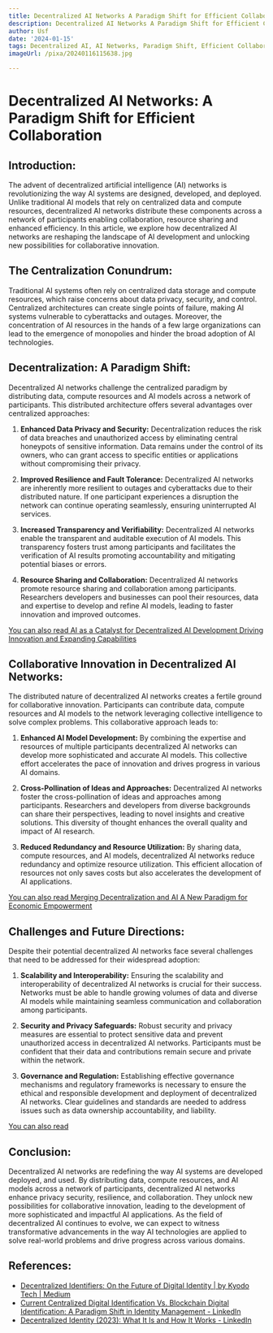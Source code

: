 ```yaml
---
title: Decentralized AI Networks A Paradigm Shift for Efficient Collaboration
description: Decentralized AI Networks A Paradigm Shift for Efficient Collaboration
author: Usf
date: '2024-01-15'
tags: Decentralized AI, AI Networks, Paradigm Shift, Efficient Collaboration
imageUrl: /pixa/20240116115638.jpg

---
```

# Decentralized AI Networks: A Paradigm Shift for Efficient Collaboration

## Introduction:
The advent of decentralized artificial intelligence (AI) networks is revolutionizing the way  AI systems  are designed, developed, and deployed. Unlike traditional AI models that rely on centralized data and compute resources, decentralized AI networks distribute these components across a network of participants enabling collaboration, resource sharing and enhanced efficiency. In this article,  we explore how decentralized AI networks are reshaping the landscape of AI development and unlocking new possibilities for collaborative  innovation.

## The Centralization Conundrum:
Traditional AI systems often rely on centralized data storage  and compute resources, which raise concerns  about data privacy, security, and control. Centralized  architectures can  create single points of failure, making AI systems vulnerable  to cyberattacks and outages. Moreover, the concentration  of AI resources in the hands of a few large organizations can lead to the emergence of monopolies and hinder the  broad adoption of AI technologies.

## Decentralization: A Paradigm Shift:
Decentralized AI networks challenge the centralized paradigm by distributing data, compute resources and AI models across a network of participants. This  distributed architecture offers several advantages over centralized approaches:

1. **Enhanced Data Privacy  and Security:** Decentralization reduces the risk of data breaches and unauthorized access by eliminating central honeypots of sensitive  information. Data remains under the control of its owners, who can grant access  to specific entities or  applications without compromising their privacy.

2. **Improved Resilience and Fault Tolerance:** Decentralized AI networks are inherently more resilient to  outages  and cyberattacks due to their distributed nature. If one participant experiences a disruption the network can continue operating seamlessly, ensuring uninterrupted AI services.

3. **Increased Transparency and Verifiability:** Decentralized AI networks enable the  transparent and auditable execution of AI models. This transparency fosters trust among  participants and facilitates the verification of AI results promoting accountability and mitigating potential biases or errors.

4. **Resource Sharing and Collaboration:** Decentralized AI networks promote resource sharing and collaboration among participants. Researchers developers and businesses can  pool their resources, data and expertise  to  develop and refine AI models, leading to faster innovation and improved outcomes.

[You  can also read  AI as a Catalyst for Decentralized  AI Development Driving Innovation  and Expanding Capabilities](AI%20as%20a%20Catalyst%20for%20Decentralized%20AI%20Development%20Driving%20Innovation%20and%20Expanding%20Capabilities)


## Collaborative Innovation in Decentralized AI Networks:
The distributed nature of decentralized AI networks creates a fertile ground for  collaborative  innovation. Participants can contribute data, compute  resources and AI models to the  network leveraging collective intelligence  to solve complex problems. This  collaborative approach leads to:

1. **Enhanced AI Model Development:** By combining the expertise and resources of multiple participants decentralized  AI  networks can develop more sophisticated and accurate AI models. This collective effort accelerates the pace  of innovation and drives progress in  various AI domains.

2. **Cross-Pollination of Ideas and Approaches:** Decentralized AI networks foster the  cross-pollination of ideas and approaches among participants. Researchers and developers from diverse backgrounds can share their perspectives, leading to novel  insights and creative solutions. This diversity of thought  enhances the overall quality and impact of AI research.

3.  **Reduced Redundancy and Resource  Utilization:** By sharing data, compute resources,  and AI  models, decentralized AI networks reduce redundancy and  optimize resource utilization. This efficient allocation of resources not only saves costs but also accelerates the development of  AI applications.

[You can also read Merging Decentralization  and AI A New Paradigm for  Economic Empowerment](Merging%20Decentralization%20and%20AI%20A%20New%20Paradigm%20for%20Economic%20Empowerment)


## Challenges  and Future  Directions:
Despite  their potential decentralized AI networks face several challenges that need to be addressed for their widespread adoption:

1.  **Scalability and Interoperability:** Ensuring the scalability and interoperability of decentralized AI networks is crucial for their success. Networks  must be  able to handle growing volumes of data  and diverse AI models  while maintaining seamless communication and collaboration among participants.

2. **Security and Privacy Safeguards:** Robust security  and privacy measures are essential to protect sensitive data and  prevent unauthorized access in decentralized AI  networks. Participants must be confident that their  data and contributions remain secure  and private within the network.

3. **Governance and Regulation:** Establishing effective governance mechanisms  and  regulatory frameworks is necessary to  ensure the ethical  and responsible development and deployment of decentralized AI networks. Clear guidelines and standards are needed to  address issues such as data ownership accountability, and liability.

[You can also read ]()


## Conclusion:
Decentralized AI networks are redefining  the  way AI systems are developed deployed, and used. By distributing data, compute  resources, and AI models across a network of participants, decentralized AI networks enhance privacy security, resilience, and collaboration. They unlock new possibilities for  collaborative innovation,  leading to the  development of more sophisticated  and impactful AI applications. As the field of  decentralized AI continues to evolve, we can expect to witness  transformative advancements in the way AI  technologies are applied to solve real-world problems and drive progress across various domains.

## References:
- [Decentralized Identifiers: On the Future of Digital Identity | by Kyodo Tech | Medium](https://medium.com/@kyodo-tech/decentralized-identifiers-on-the-future-of-digital-identity-ace5815880f3)
- [Current Centralized Digital Identification Vs. Blockchain Digital Identification: A Paradigm Shift in Identity Management - LinkedIn](https://www.linkedin.com/pulse/current-centralized-digital-identification-vs-paradigm-tarun-mahajan-ezftf?trk=articles_directory)
- [Decentralized Identity (2023): What It Is and How It Works - LinkedIn](https://www.linkedin.com/pulse/decentralized-identity-2023-what-how-works-jhv3c)
